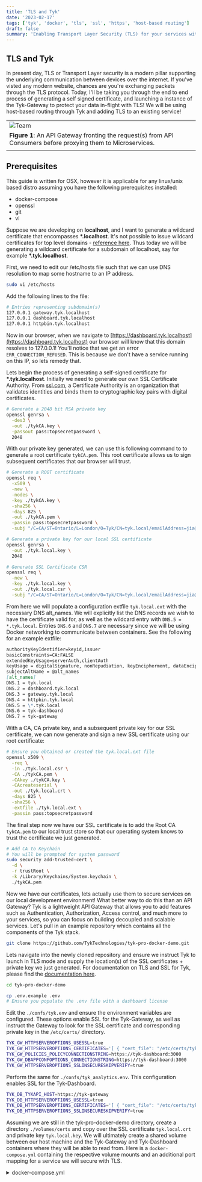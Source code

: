 ```yaml
---
title: 'TLS and Tyk'
date: '2023-02-17'
tags: ['tyk', 'docker', 'tls', 'ssl', 'https', 'host-based routing']
draft: false
summary: 'Enabling Transport Layer Security (TLS) for your services with Tyk.'
---
```


## TLS and Tyk

In present day, TLS or Transport Layer security is a modern pillar supporting the underlying communication between devices over the internet. If you've visted any modern website, chances are you're exchanging packets through the TLS protocol. Today, I'll be taking you through the end to end process of generating a self signed certificate, and launching a instance of the Tyk-Gateway to protect your data in-flight with TLS! We will be using host-based routing through Tyk and adding TLS to an existing service!

|                                                                                                                |
| -------------------------------------------------------------------------------------------------------------- |
| <Image alt="Team" src="/static/images/tech-at-tyk-blog/api_gateway.png" width={946} height={413} />            |
| **Figure 1**: An API Gateway fronting the request(s) from API Consumers before proxying them to Microservices. |
|                                                                                                                |

## Prerequisites

This guide is written for OSX, however it is applicable for any linux/unix based distro assuming you have the following prerequisites installed:

<ul>
  <li>docker-compose</li>
  <li>openssl</li>
  <li>git</li>
  <li>vi</li>
</ul>

Suppose we are developing on **localhost**, and I want to generate a wildcard certificate that encompasses **\*.localhost**. It's not possible to issue wildcard certificates for top level domains - [reference here](https://stackoverflow.com/questions/68514712/what-is-the-correct-way-to-generate-a-selfsigned-cert-for-localhost-wildcard). Thus today we will be generating a wildcard certificate for a subdomain of localhost, say for example **\*.tyk.localhost**.

First, we need to edit our /etc/hosts file such that we can use DNS resolution to map some hostname to an IP address.

```bash
sudo vi /etc/hosts
```

Add the following lines to the file:

```bash
# Entries representing subdomain(s)
127.0.0.1 gateway.tyk.localhost
127.0.0.1 dashboard.tyk.localhost
127.0.0.1 httpbin.tyk.localhost
```

Now in our browser, when we navigate to [https://dashboard.tyk.localhost](https://dashboard.tyk.localhost) our browser will know that this domain resolves to 127.0.0.1! You'll notice that we get an error `ERR_CONNECTION_REFUSED`. This is because we don't have a service running on this IP, so lets remedy that.

Lets begin the process of generating a self-signed certificate for **\*.tyk.localhost**. Initially we need to generate our own SSL Certificate Authority. From [ssl.com](https://www.ssl.com/faqs/what-is-a-certificate-authority/), a Certificate Authority is an organization that validates identities and binds them to cryptographic key pairs with digital certificates.

```bash
# Generate a 2048 bit RSA private key
openssl genrsa \
  -des3 \
  -out ./tykCA.key \
  -passout pass:topsecretpassword \
  2048
```

With our private key generated, we can use this following command to to generate a root certificate `tykCA.pem`. This root certificate allows us to sign subsequent certificates that our browser will trust.

```bash
# Generate a ROOT certificate
openssl req \
  -x509 \
  -new \
  -nodes \
  -key ./tykCA.key \
  -sha256 \
  -days 825 \
  -out ./tykCA.pem \
  -passin pass:topsecretpassword \
  -subj "/C=CA/ST=Ontario/L=London/O=Tyk/CN=tyk.local/emailAddress=jia@tyk.io"
```

```bash
# Generate a private key for our local SSL certificate
openssl genrsa \
  -out ./tyk.local.key \
  2048
```

```bash
# Generate SSL Certificate CSR
openssl req \
  -new \
  -key ./tyk.local.key \
  -out ./tyk.local.csr \
  -subj "/C=CA/ST=Ontario/L=London/O=Tyk/CN=tyk.local/emailAddress=jia@tyk.io,challengePassword=topsecretpassword"
```

From here we will populate a configuration extfile `tyk.local.ext` with the necessary DNS alt_names. We will explicitly list the DNS records we wish to have the certificate valid for, as well as the wildcard entry with `DNS.5 = *.tyk.local`. Entries `DNS.6` and `DNS.7` are necessary since we will be using Docker networking to communicate between containers. See the following for an example extfile:

```md
authorityKeyIdentifier=keyid,issuer
basicConstraints=CA:FALSE
extendedKeyUsage=serverAuth,clientAuth
keyUsage = digitalSignature, nonRepudiation, keyEncipherment, dataEncipherment
subjectAltName = @alt_names
[alt_names]
DNS.1 = tyk.local
DNS.2 = dashboard.tyk.local
DNS.3 = gateway.tyk.local
DNS.4 = httpbin.tyk.local
DNS.5 = \*.tyk.local
DNS.6 = tyk-dashboard
DNS.7 = tyk-gateway
```

With a CA, CA private key, and a subsequent private key for our SSL certificate, we can now generate and sign a new SSL certificate using our root certificate:

```bash
# Ensure you obtained or created the tyk.local.ext file
openssl x509 \
  -req \
  -in ./tyk.local.csr \
  -CA ./tykCA.pem \
  -CAkey ./tykCA.key \
  -CAcreateserial \
  -out ./tyk.local.crt \
  -days 825 \
  -sha256 \
  -extfile ./tyk.local.ext \
  -passin pass:topsecretpassword
```

The final step now we have our SSL certificate is to add the Root CA `tykCA.pem` to our local trust store so that our operating system knows to trust the certificate we just generated.

```bash
# Add CA to Keychain
# You will be prompted for system password
sudo security add-trusted-cert \
  -d \
  -r trustRoot \
  -k /Library/Keychains/System.keychain \
  ./tykCA.pem
```

Now we have our certificates, lets actually use them to secure services on our local development environment! What better way to do this than an API Gateway? Tyk is a lightweight API Gateway that allows you to add features such as Authentication, Authorization, Access control, and much more to your services, so you can focus on building decoupled and scalable services. Let's pull in an example repository which contains all the components of the Tyk stack.

```bash
git clone https://github.com/TykTechnologies/tyk-pro-docker-demo.git
```

Lets navigate into the newly cloned repository and ensure we instruct Tyk to launch in TLS mode and supply the location(s) of the SSL certificates + private key we just generated. For documentation on TLS and SSL for Tyk, please find the [documentation here](https://tyk.io/docs/basic-config-and-security/security/tls-and-ssl/).

```bash
cd tyk-pro-docker-demo

cp .env.example .env
# Ensure you populate the .env file with a dashboard license
```

Edit the `./confs/tyk.env` and ensure the environment variables are configured. These options enable SSL for the Tyk-Gateway, as well as instruct the Gateway to look for the SSL certificate and corresponding private key in the `/etc/certs/` directory.

```bash
TYK_GW_HTTPSERVEROPTIONS_USESSL=true
TYK_GW_HTTPSERVEROPTIONS_CERTIFICATES='[ { "cert_file": "/etc/certs/tyk.local.crt", "key_file": "/etc/certs/tyk.local.key", "domain_name": "*.tyk.localhost"} ]'
TYK_GW_POLICIES_POLICYCONNECTIONSTRING=https://tyk-dashboard:3000
TYK_GW_DBAPPCONFOPTIONS_CONNECTIONSTRING=https://tyk-dashboard:3000
TYK_GW_HTTPSERVEROPTIONS_SSLINSECURESKIPVERIFY=true
```

Perform the same for `./confs/tyk_analytics.env`. This configuration enables SSL for the Tyk-Dashboard.

```bash
TYK_DB_TYKAPI_HOST=https://tyk-gateway
TYK_DB_HTTPSERVEROPTIONS_USESSL=true
TYK_DB_HTTPSERVEROPTIONS_CERTIFICATES='[ { "cert_file": "/etc/certs/tyk.local.crt", "key_file": "/etc/certs/tyk.local.key", "domain_name": "*.tyk.localhost"} ]'
TYK_DB_HTTPSERVEROPTIONS_SSLINSECURESKIPVERIFY=true
```

Assuming we are still in the tyk-pro-docker-demo directory, create a directory `./volumes/certs` and copy over the SSL certificate `tyk.local.crt` and private key `tyk.local.key`. We will ultimately create a shared volume between our host machine and the Tyk-Gateway and Tyk-Dashboard containers where they will be able to read from. Here is a `docker-compose.yml` containing the respective volume mounts and an additional port mapping for a service we will secure with TLS.

<details>
  <summary>docker-compose.yml</summary>
  ```yaml
    version: '3.9'
    services:
      tyk-dashboard:
        image: tykio/tyk-dashboard:v4.3
        container_name: tyk-dashboard
        environment:
          - TYK_DB_LICENSEKEY=${TYK_DB_LICENSEKEY}
          - TYK_DB_STORAGE_MAIN_TYPE=postgres
          - TYK_DB_STORAGE_MAIN_CONNECTIONSTRING=user=postgres password=topsecretpassword host=tyk-postgres port=5432 database=tyk_analytics
        depends_on:
          tyk-postgres:
            condition: service_healthy
        ports:
          - "3000:3000"
        env_file:
          - ./confs/tyk_analytics.env
        networks:
          - tyk
        volumes:
          - ./volumes/certs:/etc/certs

      tyk-gateway:
        image: tykio/tyk-gateway:v4.3
        container_name: tyk-gateway
        ports:
          - "8080:8080"
          - "443:3100"
        env_file:
          - ./confs/tyk.env
        networks:
          - tyk
        volumes:
          - ./volumes/certs:/etc/certs

      tyk-pump:
        image: tykio/tyk-pump-docker-pub:v1.7
        container_name: tyk-pump
        env_file:
          - ./confs/pump.env
          - ./confs/pump.postgres.env
        depends_on:
          tyk-postgres:
            condition: service_healthy
        networks:
          - tyk

      tyk-redis:
        image: redis
        container_name: tyk-redis
        ports:
          - "6379:6379"
        volumes:
          - redis-data:/data
        networks:
          - tyk

      tyk-postgres:
        image: postgres:latest
        container_name: tyk-postgres

        environment:
          - POSTGRES_DB=tyk_analytics
          - POSTGRES_USER=postgres
          - POSTGRES_PASSWORD=topsecretpassword

        ports:
          - "5432:5432"

        volumes:
          - postgres-data:/var/lib/postgresql/data

        healthcheck:
          test: ["CMD-SHELL", "pg_isready -U postgres"]
          interval: 5s
          timeout: 5s
          retries: 5

        networks:
          - tyk

    volumes:
      redis-data:
      postgres-data:

    networks:
      tyk:

````
</details>

Now we can launch the Tyk stack with a simple one liner command:
```bash
docker-compose up
````

You can now visit [https://dashboard.tyk.localhost](https://dashboard.tyk.localhost) to visit the Tyk-Dashboard in https mode! Lets take a breather and summarize what we've done so far:

i) Generate a Root CA, as well as an associated Root Certificate

ii) Generate a local Certificate

iii) Spin up the Tyk stack with TLS enabled

We have all the components configured so now we can serve application(s) through Tyk with HTTPS enabled! To do this, we simply need to create an API definition within Tyk reverse proxying to our service!

<details>
  <summary>tyk-apidef.json</summary>
  ```json
  {
    "api_id": "685846816f8048da683f3dd6b2a4fbbc",
    "jwt_issued_at_validation_skew": 0,
    "upstream_certificates": {},
    "use_keyless": true,
    "enable_coprocess_auth": false,
    "base_identity_provided_by": "",
    "custom_middleware": {
      "pre": [],
      "post": [],
      "post_key_auth": [],
      "auth_check": {
        "name": "",
        "path": "",
        "require_session": false,
        "raw_body_only": false
      },
      "response": [],
      "driver": "",
      "id_extractor": {
        "extract_from": "",
        "extract_with": "",
        "extractor_config": {}
      }
    },
    "disable_quota": false,
    "custom_middleware_bundle": "",
    "cache_options": {
      "cache_timeout": 60,
      "enable_cache": true,
      "cache_all_safe_requests": false,
      "cache_response_codes": [],
      "enable_upstream_cache_control": false,
      "cache_control_ttl_header": "",
      "cache_by_headers": []
    },
    "enable_ip_blacklisting": false,
    "tag_headers": [],
    "jwt_scope_to_policy_mapping": {},
    "pinned_public_keys": {},
    "expire_analytics_after": 0,
    "external_oauth": {
      "enabled": false,
      "providers": []
    },
    "domain": "httpbin.tyk.localhost",
    "openid_options": {
      "providers": [],
      "segregate_by_client": false
    },
    "jwt_policy_field_name": "",
    "enable_proxy_protocol": false,
    "jwt_default_policies": [],
    "active": true,
    "jwt_expires_at_validation_skew": 0,
    "config_data": {},
    "notifications": {
      "shared_secret": "",
      "oauth_on_keychange_url": ""
    },
    "jwt_client_base_field": "",
    "auth": {
      "disable_header": false,
      "auth_header_name": "Authorization",
      "cookie_name": "",
      "name": "",
      "validate_signature": false,
      "use_param": false,
      "signature": {
        "algorithm": "",
        "header": "",
        "use_param": false,
        "param_name": "",
        "secret": "",
        "allowed_clock_skew": 0,
        "error_code": 0,
        "error_message": ""
      },
      "use_cookie": false,
      "param_name": "",
      "use_certificate": false
    },
    "check_host_against_uptime_tests": false,
    "auth_provider": {
      "name": "",
      "storage_engine": "",
      "meta": {}
    },
    "blacklisted_ips": [],
    "graphql": {
      "schema": "",
      "enabled": false,
      "engine": {
        "field_configs": [],
        "data_sources": []
      },
      "type_field_configurations": [],
      "execution_mode": "proxyOnly",
      "proxy": {
        "auth_headers": {}
      },
      "subgraph": {
        "sdl": ""
      },
      "supergraph": {
        "updated_at": "2023-02-16T15:06:49.746163Z",
        "subgraphs": [],
        "merged_sdl": "",
        "global_headers": {},
        "disable_query_batching": false
      },
      "version": "2",
      "playground": {
        "enabled": false,
        "path": ""
      }
    },
    "hmac_allowed_clock_skew": -1,
    "dont_set_quota_on_create": false,
    "uptime_tests": {
      "check_list": [],
      "config": {
        "expire_utime_after": 0,
        "service_discovery": {
          "use_discovery_service": false,
          "query_endpoint": "",
          "use_nested_query": false,
          "parent_data_path": "",
          "data_path": "",
          "cache_timeout": 60
        },
        "recheck_wait": 0
      }
    },
    "enable_jwt": false,
    "do_not_track": false,
    "name": "httpbin",
    "slug": "httpbin",
    "analytics_plugin": {},
    "oauth_meta": {
      "allowed_access_types": [],
      "allowed_authorize_types": [],
      "auth_login_redirect": ""
    },
    "CORS": {
      "enable": false,
      "max_age": 24,
      "allow_credentials": false,
      "exposed_headers": [],
      "allowed_headers": [
        "Origin",
        "Accept",
        "Content-Type",
        "X-Requested-With",
        "Authorization"
      ],
      "options_passthrough": false,
      "debug": false,
      "allowed_origins": [
        "*"
      ],
      "allowed_methods": [
        "GET",
        "POST",
        "HEAD"
      ]
    },
    "event_handlers": {
      "events": {}
    },
    "proxy": {
      "target_url": "http://httpbin.org",
      "service_discovery": {
        "endpoint_returns_list": false,
        "cache_timeout": 0,
        "parent_data_path": "",
        "query_endpoint": "",
        "use_discovery_service": false,
        "_sd_show_port_path": false,
        "target_path": "",
        "use_target_list": false,
        "use_nested_query": false,
        "data_path": "",
        "port_data_path": ""
      },
      "check_host_against_uptime_tests": false,
      "transport": {
        "ssl_insecure_skip_verify": false,
        "ssl_min_version": 0,
        "proxy_url": "",
        "ssl_ciphers": []
      },
      "target_list": [],
      "preserve_host_header": false,
      "strip_listen_path": true,
      "enable_load_balancing": false,
      "listen_path": "/",
      "disable_strip_slash": true
    },
    "client_certificates": [],
    "use_basic_auth": false,
    "version_data": {
      "not_versioned": true,
      "default_version": "",
      "versions": {
        "Default": {
          "name": "Default",
          "expires": "",
          "paths": {
            "ignored": [],
            "white_list": [],
            "black_list": []
          },
          "use_extended_paths": true,
          "extended_paths": {
            "ignored": [],
            "white_list": [],
            "black_list": [],
            "transform": [],
            "transform_response": [],
            "transform_jq": [],
            "transform_jq_response": [],
            "transform_headers": [],
            "transform_response_headers": [],
            "hard_timeouts": [],
            "circuit_breakers": [],
            "url_rewrites": [],
            "virtual": [],
            "size_limits": [],
            "method_transforms": [],
            "track_endpoints": [],
            "do_not_track_endpoints": [],
            "validate_json": [],
            "internal": [],
            "persist_graphql": []
          },
          "global_headers": {},
          "global_headers_remove": [],
          "global_response_headers": {},
          "global_response_headers_remove": [],
          "ignore_endpoint_case": false,
          "global_size_limit": 0,
          "override_target": ""
        }
      }
    },
    "jwt_scope_claim_name": "",
    "use_standard_auth": false,
    "session_lifetime": 0,
    "hmac_allowed_algorithms": [],
    "disable_rate_limit": false,
    "definition": {
      "enabled": false,
      "name": "",
      "default": "",
      "location": "header",
      "key": "x-api-version",
      "strip_path": false,
      "strip_versioning_data": false,
      "versions": {}
    },
    "use_oauth2": false,
    "jwt_source": "",
    "jwt_signing_method": "",
    "jwt_not_before_validation_skew": 0,
    "use_go_plugin_auth": false,
    "jwt_identity_base_field": "",
    "allowed_ips": [],
    "request_signing": {
      "is_enabled": false,
      "secret": "",
      "key_id": "",
      "algorithm": "",
      "header_list": [],
      "certificate_id": "",
      "signature_header": ""
    },
    "org_id": "63ed428e9b2f320001be54bd",
    "enable_ip_whitelisting": false,
    "global_rate_limit": {
      "rate": 0,
      "per": 0
    },
    "protocol": "https",
    "enable_context_vars": false,
    "tags": [],
    "basic_auth": {
      "disable_caching": false,
      "cache_ttl": 0,
      "extract_from_body": false,
      "body_user_regexp": "",
      "body_password_regexp": ""
    },
    "listen_port": 3100,
    "session_provider": {
      "name": "",
      "storage_engine": "",
      "meta": {}
    },
    "auth_configs": {
      "authToken": {
        "disable_header": false,
        "auth_header_name": "Authorization",
        "cookie_name": "",
        "name": "",
        "validate_signature": false,
        "use_param": false,
        "signature": {
          "algorithm": "",
          "header": "",
          "use_param": false,
          "param_name": "",
          "secret": "",
          "allowed_clock_skew": 0,
          "error_code": 0,
          "error_message": ""
        },
        "use_cookie": false,
        "param_name": "",
        "use_certificate": false
      },
      "basic": {
        "disable_header": false,
        "auth_header_name": "Authorization",
        "cookie_name": "",
        "name": "",
        "validate_signature": false,
        "use_param": false,
        "signature": {
          "algorithm": "",
          "header": "",
          "use_param": false,
          "param_name": "",
          "secret": "",
          "allowed_clock_skew": 0,
          "error_code": 0,
          "error_message": ""
        },
        "use_cookie": false,
        "param_name": "",
        "use_certificate": false
      },
      "coprocess": {
        "disable_header": false,
        "auth_header_name": "Authorization",
        "cookie_name": "",
        "name": "",
        "validate_signature": false,
        "use_param": false,
        "signature": {
          "algorithm": "",
          "header": "",
          "use_param": false,
          "param_name": "",
          "secret": "",
          "allowed_clock_skew": 0,
          "error_code": 0,
          "error_message": ""
        },
        "use_cookie": false,
        "param_name": "",
        "use_certificate": false
      },
      "hmac": {
        "disable_header": false,
        "auth_header_name": "Authorization",
        "cookie_name": "",
        "name": "",
        "validate_signature": false,
        "use_param": false,
        "signature": {
          "algorithm": "",
          "header": "",
          "use_param": false,
          "param_name": "",
          "secret": "",
          "allowed_clock_skew": 0,
          "error_code": 0,
          "error_message": ""
        },
        "use_cookie": false,
        "param_name": "",
        "use_certificate": false
      },
      "jwt": {
        "disable_header": false,
        "auth_header_name": "Authorization",
        "cookie_name": "",
        "name": "",
        "validate_signature": false,
        "use_param": false,
        "signature": {
          "algorithm": "",
          "header": "",
          "use_param": false,
          "param_name": "",
          "secret": "",
          "allowed_clock_skew": 0,
          "error_code": 0,
          "error_message": ""
        },
        "use_cookie": false,
        "param_name": "",
        "use_certificate": false
      },
      "oauth": {
        "disable_header": false,
        "auth_header_name": "Authorization",
        "cookie_name": "",
        "name": "",
        "validate_signature": false,
        "use_param": false,
        "signature": {
          "algorithm": "",
          "header": "",
          "use_param": false,
          "param_name": "",
          "secret": "",
          "allowed_clock_skew": 0,
          "error_code": 0,
          "error_message": ""
        },
        "use_cookie": false,
        "param_name": "",
        "use_certificate": false
      },
      "oidc": {
        "disable_header": false,
        "auth_header_name": "Authorization",
        "cookie_name": "",
        "name": "",
        "validate_signature": false,
        "use_param": false,
        "signature": {
          "algorithm": "",
          "header": "",
          "use_param": false,
          "param_name": "",
          "secret": "",
          "allowed_clock_skew": 0,
          "error_code": 0,
          "error_message": ""
        },
        "use_cookie": false,
        "param_name": "",
        "use_certificate": false
      }
    },
    "strip_auth_data": false,
    "id": "63ed42d69b2f320001be54bf",
    "certificates": [],
    "enable_signature_checking": false,
    "use_openid": false,
    "internal": false,
    "jwt_skip_kid": false,
    "enable_batch_request_support": false,
    "enable_detailed_recording": false,
    "scopes": {
      "jwt": {},
      "oidc": {}
    },
    "response_processors": [],
    "use_mutual_tls_auth": false
  }
  ```
</details>

Well done! We've taken an existing service [http://httpbin.org](http://httpbin.org) and now we've managed it through Tyk! You can imagine that instead of `httpbin.org`, we can substitute it with a service running locally either by IP address or an existing public service that is hosted on a cloud provider such as AWS, GCP or Azure!
